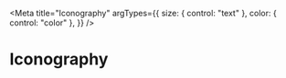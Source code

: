 

<Meta
  title="Iconography"
  argTypes={{
    size: { control: "text" },
    color: { control: "color" },
  }}
/>

# Iconography

<IconGallery>
  <IconItem name="MumbleIcon">
    <MumbleIcon size="48" />
  </IconItem>
  <IconItem name="HeartOutlineIcon">
    <HeartOutlineIcon size="48" />
  </IconItem>
  <IconItem name="HeartIcon">
    <HeartIcon size="48" />
  </IconItem>
  <IconItem name="ChatOutlineIcon">
    <ChatOutlineIcon size="48" />
  </IconItem>
  <IconItem name="ChatIcon">
    <ChatIcon size="48" />
  </IconItem>
  <IconItem name="ShareIcon">
    <ShareIcon size="48" />
  </IconItem>
</IconGallery>
